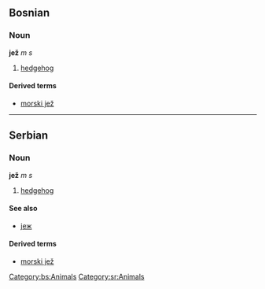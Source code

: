 ==Bosnian==
===Noun===
'''jež''' ''m s''
#[[hedgehog]]
====Derived terms====
*[[morski jež]]
[[Category:bs:Animals]]

----

==Serbian==
===Noun===
'''jež''' ''m s''
#[[hedgehog]]
====See also====
*[[јеж]]
====Derived terms====
*[[morski jež]]
[[Category:sr:Animals]]